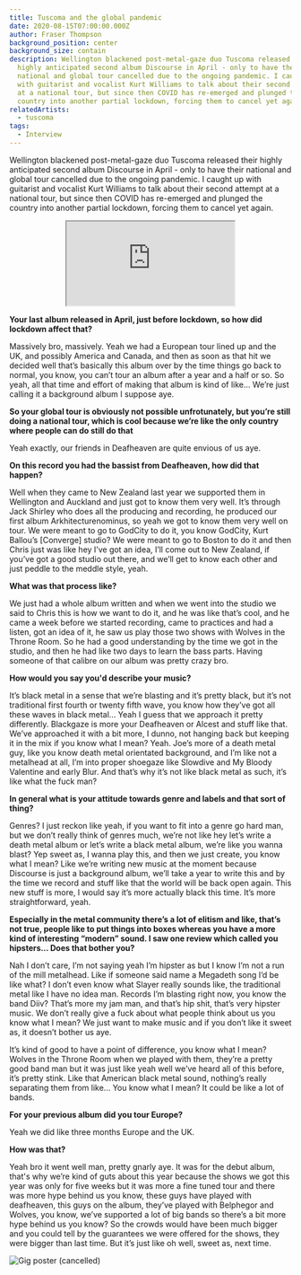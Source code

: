 ```yaml
---
title: Tuscoma and the global pandemic
date: 2020-08-15T07:00:00.000Z
author: Fraser Thompson
background_position: center
background_size: contain
description: Wellington blackened post-metal-gaze duo Tuscoma released their
  highly anticipated second album Discourse in April - only to have their
  national and global tour cancelled due to the ongoing pandemic. I caught up
  with guitarist and vocalist Kurt Williams to talk about their second attempt
  at a national tour, but since then COVID has re-emerged and plunged the
  country into another partial lockdown, forcing them to cancel yet again.
relatedArtists:
  - tuscoma
tags:
  - Interview
---
```



Wellington blackened post-metal-gaze duo Tuscoma released their highly anticipated second album Discourse in April - only to have their national and global tour cancelled due to the ongoing pandemic. I caught up with guitarist and vocalist Kurt Williams to talk about their second attempt at a national tour, but since then COVID has re-emerged and plunged the country into another partial lockdown, forcing them to cancel yet again.

<center><iframe style={{ border: 0, width: '350px', height: '470px' }} src="https://bandcamp.com/EmbeddedPlayer/album=1436212126/size=large/bgcol=ffffff/linkcol=0687f5/tracklist=false/transparent=true/" seamless><a href="http://tuscoma.bandcamp.com/album/discourse-2">Discourse by Tuscoma</a></iframe></center>

**Your last album released in April, just before lockdown, so how did lockdown affect that?**

Massively bro, massively. Yeah we had a European tour lined up and the UK, and possibly America and Canada, and then as soon as that hit we decided well that’s basically this album over by the time things go back to normal, you know, you can’t tour an album after a year and a half or so. So yeah, all that time and effort of making that album is kind of like… We’re just calling it a background album I suppose aye.

**So your global tour is obviously not possible unfrotunately, but you’re still doing a national tour, which is cool because we’re like the only country where people can do still do that**

Yeah exactly, our friends in Deafheaven are quite envious of us aye.

**On this record you had the bassist from Deafheaven, how did that happen?**

Well when they came to New Zealand last year we supported them in Wellington and Auckland and just got to know them very well. It’s through Jack Shirley who does all the producing and recording, he produced our first album Arkhitecturenominus, so yeah we got to know them very well on tour. We were meant to go to GodCity to do it, you know GodCity, Kurt Ballou’s [Converge] studio? We were meant to go to Boston to do it and then Chris just was like hey I’ve got an idea, I’ll come out to New Zealand, if you’ve got a good studio out there, and we’ll get to know each other and just peddle to the meddle style, yeah.

**What was that process like?**

We just had a whole album written and when we went into the studio we said to Chris this is how we want to do it, and he was like that’s cool, and he came a week before we started recording, came to practices and had a listen, got an idea of it, he saw us play those two shows with Wolves in the Throne Room. So he had a good understanding by the time we got in the studio, and then he had like two days to learn the bass parts. Having someone of that calibre on our album was pretty crazy bro.

**How would you say you'd describe your music?**

It’s black metal in a sense that we’re blasting and it’s pretty black, but it’s not traditional first fourth or twenty fifth wave, you know how they’ve got all these waves in black metal… Yeah I guess that we approach it pretty differently. Blackgaze is more your Deafheaven or Alcest and stuff like that. We’ve approached it with a bit more, I dunno, not hanging back but keeping it in the mix if you know what I mean? Yeah. Joe’s more of a death metal guy, like you know death metal orientated background, and I’m like not a metalhead at all, I’m into proper shoegaze like Slowdive and My Bloody Valentine and early Blur. And that’s why it’s not like black metal as such, it’s like what the fuck man?

**In general what is your attitude towards genre and labels and that sort of thing?**

Genres? I just reckon like yeah, if you want to fit into a genre go hard man, but we don’t really think of genres much, we’re not like hey let’s write a death metal album or let’s write a black metal album, we’re like you wanna blast? Yep sweet as, I wanna play this, and then we just create, you know what I mean? Like we’re writing new music at the moment because Discourse is just a background album, we’ll take a year to write this and by the time we record and stuff like that the world will be back open again. This new stuff is more, I would say it’s more actually black this time. It’s more straightforward, yeah.

**Especially in the metal community there’s a lot of elitism and like, that’s not true, people like to put things into boxes whereas you have a more kind of interesting “modern” sound. I saw one review which called you hipsters… Does that bother you?**

Nah I don’t care, I’m not saying yeah I’m hipster as but I know I’m not a run of the mill metalhead. Like if someone said name a Megadeth song I’d be like what? I don’t even know what Slayer really sounds like, the traditional metal like I have no idea man. Records I’m blasting right now, you know the band Diiv? That’s more my jam man, and that’s hip shit, that’s very hipster music. We don’t really give a fuck about what people think about us you know what I mean? We just want to make music and if you don’t like it sweet as, it doesn’t bother us aye.

It’s kind of good to have a point of difference, you know what I mean? Wolves in the Throne Room when we played with them, they’re a pretty good band man but it was just like yeah well we’ve heard all of this before, it’s pretty stink. Like that American black metal sound, nothing’s really separating them from like... You know what I mean? It could be like a lot of bands.

**For your previous album did you tour Europe?**

Yeah we did like three months Europe and the UK.

**How was that?**

Yeah bro it went well man, pretty gnarly aye. It was for the debut album, that's why we’re kind of guts about this year because the shows we got this year was only for five weeks but it was more a fine tuned tour and there was more hype behind us you know, these guys have played with deafheaven, this guys on the album, they’ve played with Belphegor and Wolves, you know, we’ve supported a lot of big bands so there’s a bit more hype behind us you know? So the crowds would have been much bigger and you could tell by the guarantees we were offered for the shows, they were bigger than last time. But it’s just like oh well, sweet as, next time.

<Image images={frontmatter.responsiveImages} src="poster" alt="Gig poster (cancelled)"/>

